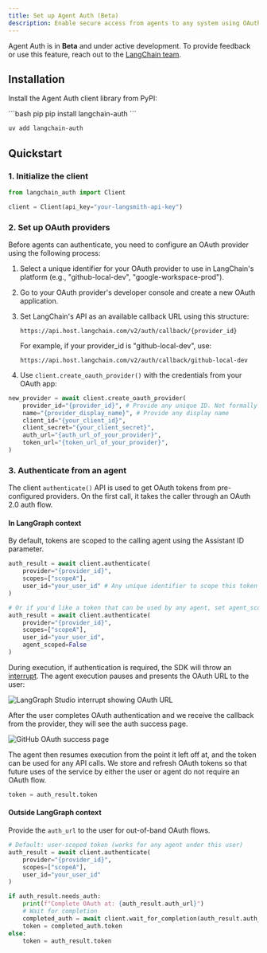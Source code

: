 ```yaml
---
title: Set up Agent Auth (Beta)
description: Enable secure access from agents to any system using OAuth 2.0 credentials with Agent Auth.
---
```


<Note>Agent Auth is in **Beta** and under active development. To provide feedback or use this feature, reach out to the [LangChain team](https://forum.langchain.com/c/help/langsmith/).</Note>

## Installation

Install the Agent Auth client library from PyPI:

<CodeGroup>
```bash pip
pip install langchain-auth
```

```bash uv
uv add langchain-auth
```
</CodeGroup>


## Quickstart

### 1. Initialize the client

```python
from langchain_auth import Client

client = Client(api_key="your-langsmith-api-key")
```

### 2. Set up OAuth providers

Before agents can authenticate, you need to configure an OAuth provider using the following process:

1. Select a unique identifier for your OAuth provider to use in LangChain's platform (e.g., "github-local-dev", "google-workspace-prod").

2. Go to your OAuth provider's developer console and create a new OAuth application.

3. Set LangChain's API as an available callback URL using this structure:
   ```
   https://api.host.langchain.com/v2/auth/callback/{provider_id}
   ```
   For example, if your provider_id is "github-local-dev", use:
   ```
   https://api.host.langchain.com/v2/auth/callback/github-local-dev
   ```

4. Use `client.create_oauth_provider()` with the credentials from your OAuth app:

```python
new_provider = await client.create_oauth_provider(
    provider_id="{provider_id}", # Provide any unique ID. Not formally tied to the provider.
    name="{provider_display_name}", # Provide any display name
    client_id="{your_client_id}",
    client_secret="{your_client_secret}",
    auth_url="{auth_url_of_your_provider}",
    token_url="{token_url_of_your_provider}",
)
```

### 3. Authenticate from an agent

The client `authenticate()` API is used to get OAuth tokens from pre-configured providers. On the first call, it takes the caller through an OAuth 2.0 auth flow.

#### In LangGraph context

By default, tokens are scoped to the calling agent using the Assistant ID parameter.

```python
auth_result = await client.authenticate(
    provider="{provider_id}",
    scopes=["scopeA"],
    user_id="your_user_id" # Any unique identifier to scope this token to the human caller
)

# Or if you'd like a token that can be used by any agent, set agent_scoped=False
auth_result = await client.authenticate(
    provider="{provider_id}",
    scopes=["scopeA"],
    user_id="your_user_id",
    agent_scoped=False
)
```

During execution, if authentication is required, the SDK will throw an [interrupt](https://langchain-ai.github.io/langgraph/how-tos/human_in_the_loop/add-human-in-the-loop/#pause-using-interrupt). The agent execution pauses and presents the OAuth URL to the user:

![LangGraph Studio interrupt showing OAuth URL](/images/langgraph-auth-interrupt.png)

After the user completes OAuth authentication and we receive the callback from the provider, they will see the auth success page.

![GitHub OAuth success page](/images/github-auth-success.png)

The agent then resumes execution from the point it left off at, and the token can be used for any API calls. We store and refresh OAuth tokens so that future uses of the service by either the user or agent do not require an OAuth flow.

```python
token = auth_result.token
```

#### Outside LangGraph context

Provide the `auth_url` to the user for out-of-band OAuth flows.


```python
# Default: user-scoped token (works for any agent under this user)
auth_result = await client.authenticate(
    provider="{provider_id}",
    scopes=["scopeA"],
    user_id="your_user_id"
)

if auth_result.needs_auth:
    print(f"Complete OAuth at: {auth_result.auth_url}")
    # Wait for completion
    completed_auth = await client.wait_for_completion(auth_result.auth_id)
    token = completed_auth.token
else:
    token = auth_result.token
```

